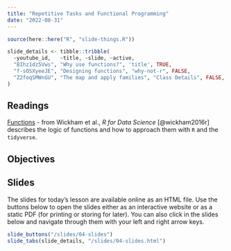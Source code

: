 ```yaml
---
title: "Repetitive Tasks and Functional Programming"
date: "2022-08-31"
---
```

```r
source(here::here("R", "slide-things.R"))

slide_details <- tibble::tribble(
  ~youtube_id,   ~title, ~slide, ~active,
  "BIhz1dz5Vws", "Why use functions?", 'title', TRUE,
  "f-sOSXyeeJE", "Designing functions", "why-not-r", FALSE,
  "Z2foqSMWnGU", "The map and apply families", "Class Details", FALSE,
)
```

## Readings
<i class="fas fa-book"></i> [Functions](https://r4ds.hadley.nz/functions.html) - from Wickham et al., *R for Data Science* [@wickham2016r] describes the logic of functions and how to approach them with `R`
 and the `tidyverse`.
 
## Objectives

## Slides
The slides for today's lesson are available online as an HTML file. Use the buttons below to open the slides either as an interactive website or as a static PDF (for printing or storing for later). You can also click in the slides below and navigate through them with your left and right arrow keys.

```r
slide_buttons("/slides/04-slides")
slide_tabs(slide_details, "/slides/04-slides.html")
```
